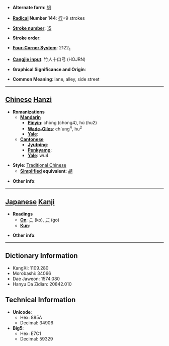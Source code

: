 * '''Alternate form''': [[胡]]

* '''[[Wiktionary:Chinese radical index| Radical]] Number 144''': [[Wiktionary:Chinese radical index 行|行]]+9 strokes

* '''[[Wiktionary:Chinese total strokes index|Stroke number]]''': [[Wiktionary:Chinese total strokes index 15|15]]

* '''Stroke order''': 

* '''[[Wiktionary:Chinese four corner index|Four-Corner System]]''': 2122<sub>1</sub>

* '''[[Wiktionary:Chinese Cangjie index|Cangjie input]]''': 竹人十口弓 (HOJRN)

* '''Graphical Significance and Origin''': 

* '''Common Meaning''': lane, alley, side street

----

== [[Chinese]] [[Hanzi]] ==

* '''Romanizations'''
** '''[[Mandarin]]'''
*** '''[[Pinyin]]''': chòng (chong4), hú (hu2)
*** '''[[Wade-Giles]]''': ch'ung<sup>4</sup>, hu<sup>2</sup>
*** '''[[Yale]]''': 
** '''[[Cantonese]]'''
*** '''[[Jyutping]]''':
*** '''[[Penkyamp]]''': 
*** '''[[Yale]]''': wu4

* '''Style''': [[Traditional Chinese]] 
** '''[[Simplified Chinese|Simplified]] equivalent''': [[胡]]

* '''Other info''': 

----

== [[Japanese]] [[Kanji]] ==

* '''Readings'''
** '''[[On]]''': [[こ]] (ko), [[ご]] (go)
** '''[[Kun]]''': 

* '''Other info''':  

----

== Dictionary Information ==

* KangXi: 1109.280
* Morobashi: 34066
* Dae Jaweon: 1574.080
* Hanyu Da Zidian: 20842.010

== Technical Information ==

* '''Unicode''':
** Hex: 885A
** Decimal: 34906
* '''Big5''':
** Hex: E7C1
** Decimal: 59329